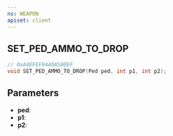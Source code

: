 ```yaml
---
ns: WEAPON
apiset: client
---
```

## SET_PED_AMMO_TO_DROP

```c
// 0xA4EFEF9440A5B0EF
void SET_PED_AMMO_TO_DROP(Ped ped, int p1, int p2);
```


## Parameters
* **ped**:
* **p1**:
* **p2**: